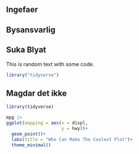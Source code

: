 ## Ingefaer

## Bysansvarlig

## Suka Blyat

This is random text with some code.

```r
library("tidyverse")
```

## Magdar det ikke
```r
library(tidyverse)

```
```r
mpg |> 
ggplot(mapping = aes(x = displ,
                     y = hwy))+
  geom_point()+
  labs(title = "Who Can Make The Coolest Plot")+
  theme_minimal()

```


## 
